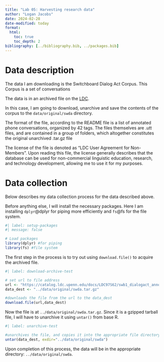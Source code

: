```yaml
---
title: "Lab 05: Harvesting research data"
author: "Logan Jacobs"
date: 2024-02-28
date-modified: today
format:
  html:
    toc: true
    toc_depth: 2
bibliography: [../bibliography.bib, ../packages.bib]
---
```


# Data description

The data I am downloading is the Switchboard Dialog Act Corpus. This Corpus is a set of conversations 

The data is in an archived file on the [LDC](https://catalog.ldc.upenn.edu/LDC97S62).

In this case, I am going to download, unarchive and save the contents of the corpus to the `data/original/swda` directory.

The format of the file, according to the README file is a list of annotated phone conversations, organized by 42 tags. The files themselves are .utt files, and are contained in a group of folders, which altogether constitutes the original unarchived .tar.gz file

The license of the file is denoted as "LDC User Agreement for Non-Members". Upon reading this file, the license generally describes that the database can be used for non-commercial linguistic education, research, and technology development, allowing me to use it for my purposes.

# Data collection

Below describes my data collection process for the data described above.

Before anything else, I will install the necessary packages. Here I am installing `dplyr`@dplyr for piping more efficiently and `fs`@fs for the file system.

```r
#| label: setup-packages
#| message: false

# Load packages
library(dplyr) #for piping
library(fs) #file system

```

The first step in the process is to try out using `download.file()` to acquire the archived file.

```r
#| label: download-archive-test

# set url to file address
url <- "https://catalog.ldc.upenn.edu/docs/LDC97S62/swb1_dialogact_annot.tar.gz"
data_dest <- "../data/original/swda.tar.gz"

#downloads the file from the url to the data_dest
download.file(url,data_dest)

```

Now the file is at `../data/original/swda.tar.gz`. Since it is a gzipped tarball file, I will have to unarchive it using `untar()` from base R.

```r
#| label: unarchive-test

#unarchives the file, and copies it into the appropriate file directory
untar(data_dest, exdir="../data/original/swda")
```

Upon completion of this process, the data will be in the appropriate directory: `../data/original/swda`.
